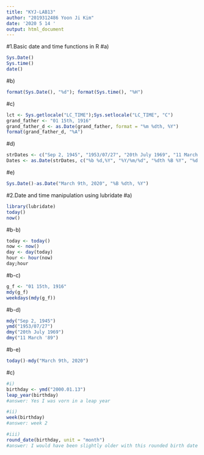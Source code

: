 ---
title: "KYJ-LAB13"
author: "2019312486 Yoon Ji Kim"
date: '2020 5 14 '
output: html_document
---

#1.Basic date and time functions in R
#a)
```{r}
Sys.Date()
Sys.time()
date()
```
#b)
```{r}
format(Sys.Date(), "%d"); format(Sys.time(), "%H")
```
#c)
```{r}
lct <- Sys.getlocale("LC_TIME");Sys.setlocale("LC_TIME", "C")
grand_father <- "01 15th, 1916"
grand_father_d <- as.Date(grand_father, format = "%m %dth, %Y")
format(grand_father_d, "%A")
```
#d)
```{r}
strDates <- c("Sep 2, 1945", "1953/07/27", "20th July 1969", "11 March '89")
Dates <- as.Date(strDates, c("%b %d,%Y", "%Y/%m/%d", "%dth %B %Y", "%d %B '%y")); Dates
```
#e)
```{r}
Sys.Date()-as.Date("March 9th, 2020", "%B %dth, %Y")
```


#2.Date and time manipulation using lubridate
#a)
```{r}
library(lubridate)
today()
now()
```
#b-b)
```{r}
today <- today()
now <- now()
day <- day(today)
hour <- hour(now)
day;hour
```
#b-c)
```{r}
g_f <- "01 15th, 1916"
mdy(g_f)
weekdays(mdy(g_f))
```
#b-d)
```{r}
mdy("Sep 2, 1945")
ymd("1953/07/27")
dmy("20th July 1969")
dmy("11 March '89")
```
#b-e)
```{r}
today()-mdy("March 9th, 2020")
```
#c)
```{r}
#i)
birthday <- ymd("2000.01.13")
leap_year(birthday)
#answer: Yes I was vorn in a leap year

#ii)
week(birthday)
#answer: week 2

#iii)
round_date(birthday, unit = "month")
#answer: I would have been slightly older with this rounded birth date
```

